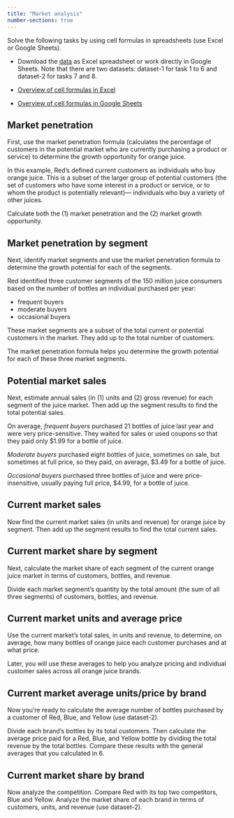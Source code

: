 ```yaml
---
title: "Market analysis"
number-sections: true
---
```


Solve the following tasks by using cell formulas in spreadsheets (use Excel or Google Sheets). 


::: {.callout-note}

- Download the [data](https://docs.google.com/spreadsheets/d/1MlwDNgvhwJoQoh1_-HZsjKK5PW0ZdeQMKQ5GuQGP-94/edit?usp=sharing) as Excel spreadsheet or work directly in Google Sheets. Note that there are two datasets: dataset-1 for task 1 to 6 and dataset-2 for tasks 7 and 8.  

:::

- [Overview of cell formulas in Excel](https://support.microsoft.com/en-au/office/overview-of-formulas-in-excel-ecfdc708-9162-49e8-b993-c311f47ca173)

- [Overview of cell formulas in Google Sheets](https://support.google.com/docs/table/25273?hl=en)



## Market penetration

First, use the market penetration formula (calculates the percentage of customers in the potential market who are currently purchasing a product or service) to determine the growth opportunity for orange juice. 

In this example, Red’s defined current customers as individuals who buy orange juice. This is a subset of the larger group of potential customers (the set of customers who have some interest in a product or service, or to whom the product is potentially relevant)— individuals who buy a variety of other juices. 

Calculate both the (1) market penetration and the (2) market growth opportunity.

## Market penetration by segment

Next, identify market segments and use the market penetration formula to determine the growth potential for each of the segments.

Red identified three customer segments of the 150 million juice consumers based on the number of bottles an individual purchased per year: 

- frequent buyers
- moderate buyers 
- occasional buyers 

These market segments are a subset of the total current or potential customers in the market. They add up to the total number of customers. 

The market penetration formula helps you determine the growth potential for each of these three market segments.

## Potential market sales

Next, estimate annual sales (in (1) units and (2) gross revenue) for each segment of the juice market. Then add up the segment results to find the total potential sales. 

On average, *frequent buyers* purchased 21 bottles of juice last year and were very price-sensitive. They waited for sales or used coupons so that they paid only $1.99 for a bottle of juice. 

*Moderate buyers* purchased eight bottles of juice, sometimes on sale, but sometimes at full price, so they paid, on average, $3.49 for a bottle of juice. 

*Occasional buyers* purchased three bottles of juice and were price-insensitive, usually paying full price, $4.99, for a bottle of juice.

## Current market sales

Now find the current market sales (in units and revenue) for orange juice by segment. Then add up the segment results to find the total current sales.

## Current market share by segment

Next, calculate the market share of each segment of the current orange juice market in terms of customers, bottles, and revenue.

Divide each market segment’s quantity by the total amount (the sum of all three segments) of customers, bottles, and revenue.

## Current market units and average price

Use the current market’s total sales, in units and revenue, to determine, on average, how many bottles of orange juice each customer purchases and at what price. 

Later, you will use these averages to help you analyze pricing and individual customer sales across all orange juice brands.


## Current market average units/price by brand

Now you’re ready to calculate the average number of bottles purchased by a customer of Red, Blue, and Yellow (use dataset-2). 

Divide each brand’s bottles by its total customers. Then calculate the average price paid for a Red, Blue, and Yellow bottle by dividing the total revenue by the total bottles. Compare these results with the general averages that you calculated in  6.

## Current market share by brand

Now analyze the competition. Compare Red with its top two competitors, Blue and Yellow. Analyze the market share of each brand in terms of customers, units, and revenue (use dataset-2).
